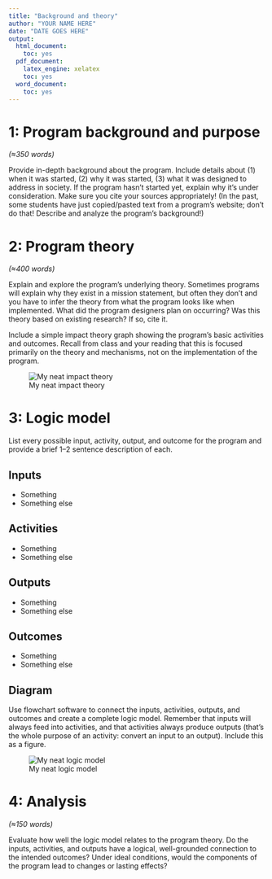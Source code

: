```yaml
---
title: "Background and theory"
author: "YOUR NAME HERE"
date: "DATE GOES HERE"
output: 
  html_document: 
    toc: yes
  pdf_document: 
    latex_engine: xelatex
    toc: yes
  word_document: 
    toc: yes
---
```


# 1: Program background and purpose

*(≈350 words)*
 
Provide in-depth background about the program. Include details about (1) when it was started, (2) why it was started, (3) what it was designed to address in society. If the program hasn’t started yet, explain why it’s under consideration. Make sure you cite your sources appropriately! (In the past, some students have just copied/pasted text from a program's website; don't do that! Describe and analyze the program's background!)


# 2: Program theory

*(≈400 words)*

Explain and explore the program’s underlying theory. Sometimes programs will explain why they exist in a mission statement, but often they don’t and you have to infer the theory from what the program looks like when implemented. What did the program designers plan on occurring? Was this theory based on existing research? If so, cite it.

Include a simple impact theory graph showing the program’s basic activities and outcomes. Recall from class and your reading that this is focused primarily on the theory and mechanisms, not on the implementation of the program.

![My neat impact theory](figures/placeholder.png)


# 3: Logic model

List every possible input, activity, output, and outcome for the program and provide a brief 1–2 sentence description of each.

## Inputs

- Something
- Something else

## Activities

- Something
- Something else

## Outputs

- Something
- Something else

## Outcomes

- Something
- Something else

## Diagram

Use flowchart software to connect the inputs, activities, outputs, and outcomes and create a complete logic model. Remember that inputs will always feed into activities, and that activities always produce outputs (that's the whole purpose of an activity: convert an input to an output). Include this as a figure.

![My neat logic model](figures/placeholder.png)


# 4: Analysis

*(≈150 words)*

Evaluate how well the logic model relates to the program theory. Do the inputs, activities, and outputs have a logical, well-grounded connection to the intended outcomes? Under ideal conditions, would the components of the program lead to changes or lasting effects?

